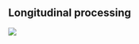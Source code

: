 
<!--

# But, wait, there's more!

##  What about using both the T1 & T2?

## ANTs tools are multivariate

![](./evaluation/figures/rfRmse05ANTsT1T2.png)

## Arno-thick-in-the-head (ATITH)

_What if we made a crude estimate of the cortical thickness?_

$$thickness_{ROI} = \frac{volume_{ROI}}{area_{ROI}}$$

## Make sure you estimate the [surface area](http://www.insight-journal.org/browse/publication/852) correctly!

![](./evaluation/figures/LabelThickness.png)


----

_So how does ATITH compare with ANTs, FS?_


## Prediction from cortical thickness data

![](./evaluation/figures/atith.png)

## Brain constellation maps

![](./evaluation/figures/brainConstellationMaps.png)


## _Does [denoising](http://www.ncbi.nlm.nih.gov/pubmed/20027588) help?_

## Contribution from Jose

```bash
$ DenoiseImage

COMMAND:
     DenoiseImage
          Denoise an image using a spatially adaptive filter originally described in J. V.
          Manjon, P. Coupe, Luis Marti-Bonmati, D. L. Collins, and M. Robles. Adaptive
          Non-Local Means Denoising of MR Images With Spatially Varying Noise Levels,
          Journal of Magnetic Resonance Imaging, 31:192-203, June 2010.

OPTIONS:
     -d, --image-dimensionality 2/3/4
          This option forces the image to be treated as a specified-dimensional image. If
          not specified, the program tries to infer the dimensionality from the input
          image.

     -i, --input-image inputImageFilename
          A scalar image is expected as input for noise correction.

     -n, --noise-model (Rician)/Gaussian
          Employ a Rician or Gaussian noise model.

     -s, --shrink-factor (1)/2/3/...
          Running noise correction on large images can be time consuming. To lessen
          computation time, the input image can be resampled. The shrink factor, specified
          as a single integer, describes this resampling. Shrink factor = 1 is the
          default.

     -o, --output correctedImage
                  [correctedImage,<noiseImage>]
          The output consists of the noise corrected version of the input image.
          Optionally, one can also output the estimated noise image.

     --version
          Get Version Information.

     -v, --verbose (0)/1
          Verbose output.

     -h
          Print the help menu (short version).

     --help
          Print the help menu.
```

## _Does [denoising](http://www.ncbi.nlm.nih.gov/pubmed/20027588) help?_

![](./evaluation/figures/rfRmseDenoise05.png)

-->

## Longitudinal processing

![](./longitudinal/figures/longitudinalPipeline.png)

<!--

# But the best part is ...

## it is absolutely ``free''!

```bash
${ANTSPATH}/antsCorticalThickness.sh \
  -a IXI/T1/IXI002-Guys-0828-T1.nii.gz \
  -e IXI/template/T_template0.nii.gz \
  -m IXI/template/T_template0ProbabilityMask.nii.gz \
  -f IXI/template/T_template0ExtractionMask.nii.gz \
  -p IXI/template/Priors/priors%d.nii.gz \
  -o IXI/ANTsResults/IXI002-Guys-0828-
```

----

[__Data availability__](https://github.com/ntustison/KapowskiChronicles)

*  "_Hey, can I have the FreeSurfer measurements for the entorhinal cortex?_"
Sure, why not?---[Hasan, et al., J Neuroimaging](http://www.ncbi.nlm.nih.gov/pubmed/26565394)

*  "_Can I have one or more of the templates that you used for your study?_" Would you like the priors as well?


-->
